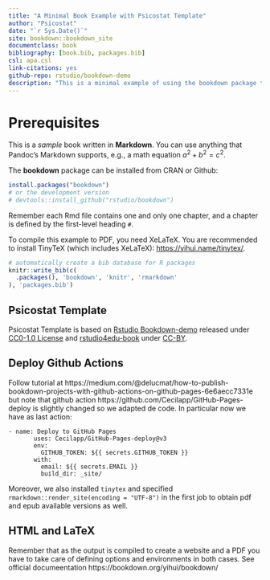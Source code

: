 ```yaml
--- 
title: "A Minimal Book Example with Psicostat Template"
author: "Psicostat"
date: "`r Sys.Date()`"
site: bookdown::bookdown_site
documentclass: book
bibliography: [book.bib, packages.bib]
csl: apa.csl
link-citations: yes
github-repo: rstudio/bookdown-demo
description: "This is a minimal example of using the bookdown package to write a book using the Psicostat Template. The output format for this example is bookdown::gitbook."
---
```


# Prerequisites {-}

This is a _sample_ book written in **Markdown**. You can use anything that Pandoc's Markdown supports, e.g., a math equation $a^2 + b^2 = c^2$.

The **bookdown** package can be installed from CRAN or Github:

```r
install.packages("bookdown")
# or the development version
# devtools::install_github("rstudio/bookdown")
```

Remember each Rmd file contains one and only one chapter, and a chapter is defined by the first-level heading `#`.

To compile this example to PDF, you need XeLaTeX. You are recommended to install TinyTeX (which includes XeLaTeX): <https://yihui.name/tinytex/>.

```r
# automatically create a bib database for R packages
knitr::write_bib(c(
  .packages(), 'bookdown', 'knitr', 'rmarkdown'
), 'packages.bib')
```

## Psicostat Template {-}

Psicostat Template is based on [Rstudio Bookdown-demo](https://github.com/rstudio/bookdown-demo) released under [CC0-1.0 License](https://creativecommons.org/publicdomain/zero/1.0/) and [rstudio4edu-book](https://rstudio4edu.github.io/rstudio4edu-book/) under [CC-BY](https://creativecommons.org/licenses/by/2.0/).


## Deploy Github Actions {-}

Follow tutorial at https://medium.com/@delucmat/how-to-publish-bookdown-projects-with-github-actions-on-github-pages-6e6aecc7331e but note that github action https://github.com/Cecilapp/GitHub-Pages-deploy is slightly changed so we adapted de code. In particular now we have as last action:

```
- name: Deploy to GitHub Pages
       uses: Cecilapp/GitHub-Pages-deploy@v3
       env:
         GITHUB_TOKEN: ${{ secrets.GITHUB_TOKEN }}
       with:
         email: ${{ secrets.EMAIL }}
         build_dir: _site/
```

Moreover, we also installed `tinytex` and specified `rmarkdown::render_site(encoding = "UTF-8")` in the first job to obtain pdf and epub available versions as well.


## HTML and LaTeX

Remember that as the output is compiled to create a website and a PDF you have to take care of defining options and environments in both cases. See official documeentation https://bookdown.org/yihui/bookdown/
